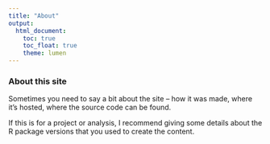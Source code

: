 ```yaml
---
title: "About"
output: 
  html_document:
    toc: true
    toc_float: true
    theme: lumen
---
```


### About this site

Sometimes you need to say a bit about the site -- how it was made, where it's hosted, where the source code can be found. 

If this is for a project or analysis, I recommend giving some details about the R package versions that you used to create the content.